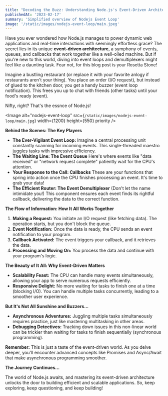 ```yaml
---
title: "Decoding the Buzz: Understanding Node.js's Event-Driven Architecture"
publishedAt: '2023-02-17'
summary: 'Simplified overview of Nodejs Event Loop'
image: '/static/images/nodejs-event-loop/main.jpeg'
---
```


Have you ever wondered how Node.js manages to power dynamic web applications and real-time interactions with seemingly effortless grace? The secret lies in its unique **event-driven architecture**, a symphony of events, queues, and callbacks that work together like a well-oiled machine. But if you're new to this world, diving into event loops and demultiplexers might feel like a daunting task. Fear not, for this blog post is your Rosetta Stone!

Imagine a bustling restaurant (or replace it with your favorite anlogy if restaurants aren't your thing). You place an order (I/O request), but instead of glued to the kitchen door, you get a handy buzzer (event loop notification). This frees you up to chat with friends (other tasks) until your food's ready (event).

Nifty, right? That's the essnce of Node.js!

<Image
  alt="nodejs-event-loop"
  src={`/static/images/nodejs-event-loop/main.jpg`}
  width={1200}
  height={550}
  priority
/>

**Behind the Scenes: The Key Players**

- **The Ever-Vigilant Event Loop:** Imagine a central processing unit constantly scanning for incoming events. This single-threaded maestro juggles tasks with impressive efficiency.
- **The Waiting Line: The Event Queue** Here's where events like "data received" or "network request complete" patiently wait for the CPU's attention.
- **Your Response to the Call: Callbacks** These are your functions that spring into action once the CPU finishes processing an event. It's time to grab your data!
- **The Efficient Router: The Event Demultiplexer** (Don't let the name intimidate you!) This component ensures each event finds its rightful callback, delivering the data to the correct function.

**The Flow of Information: How It All Works Together**

1. **Making a Request:** You initiate an I/O request (like fetching data). The operation starts, but you don't block the queue.
2. **Event Notification:** Once the data is ready, the CPU sends an event notification to your program.
3. **Callback Activated:** The event triggers your callback, and it retrieves the data.
4. **Processing and Moving On:** You process the data and continue with your program's logic.

**The Beauty of It All: Why Event-Driven Matters**

- **Scalability Feast:** The CPU can handle many events simultaneously, allowing your app to serve numerous requests efficiently.
- **Responsive Delight:** No more waiting for tasks to finish one at a time (blocking I/O). You can handle multiple tasks concurrently, leading to a smoother user experience.

**But It's Not All Sunshine and Buzzers...**

- **Asynchronous Adventures:** Juggling multiple tasks simultaneously requires practice, just like mastering multitasking in other areas.
- **Debugging Detectives:** Tracking down issues in this non-linear world can be trickier than waiting for tasks to finish sequentially (synchronous programming).

**Remember:** This is just a taste of the event-driven world. As you delve deeper, you'll encounter advanced concepts like Promises and Async/Await that make asynchronous programming smoother.

**The Journey Continues...**

The world of Node.js awaits, and mastering its event-driven architecture unlocks the door to building efficient and scalable applications. So, keep exploring, keep questioning, and keep building!
